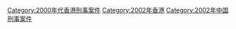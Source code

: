 [[Category:2000年代香港刑事案件|Category:2000年代香港刑事案件]]
[[Category:2002年香港|Category:2002年香港]]
[[Category:2002年中国刑事案件|Category:2002年中国刑事案件]]